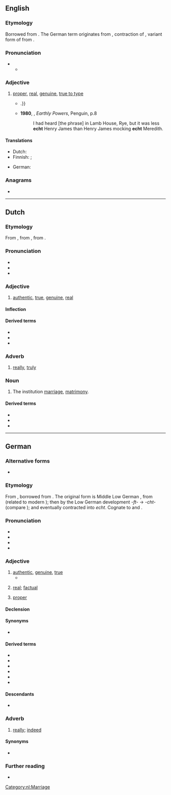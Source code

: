 {{also|-echt|Echt}}
==English==
{{was wotd|2011|December|2}}

===Etymology===
Borrowed from {{bor|en|de|echt||real}}. The German term originates from {{etyl|gml|en}} {{m|gml|echt||lawful, genuine}}, contraction of {{m|gml|ehacht}}, variant form of {{m|gml|ehaft||lawful, pertaining to the law}} from {{m|gml|e|ê(e)|law, marriage}}.

===Pronunciation===
* {{IPA|en|/ɛkt/}}
** {{audio|en|LL-Q1860 (eng)-Vealhurl-echt.wav|Audio (UK)}}

===Adjective===
{{en-adj}}

# [[proper]], [[real]], [[genuine]], [[true to type]]
#* {{quote-journal|en|2009|January 18|Ross Douthat| When Buckley Met Reagan| New York Times| url=http://www.nytimes.com/2009/01/18/books/review/Douthat-t.html| passage=An '''echt''' Burkean with a snob’s disdain for the contemporary Republican Party, Hart hinted at a road not taken{{...|, in which a Buckley-led conservative intelligentsia might have labored to infiltrate and convert the liberal-leaning Eastern Establishment, rather than making common cause with Sunbelt populists, Reagan Democrats and other faintly embarrassing constituencies}}.}}
#* '''1980''', {{w|Anthony Burgess}}, ''Earthly Powers'', Penguin, p.8
#*: I had heard [the phrase] in Lamb House, Rye, but it was less '''echt''' Henry James than Henry James mocking '''echt''' Meredith.

====Translations====
{{trans-top|genuine}}
* Dutch: {{t+|nl|echt}}
* Finnish: {{t+|fi|aito}}; {{t+|fi|ehta}} {{q|dialectal}}
{{trans-mid}}
* German: {{t+|de|echt}}
{{trans-bottom}}

===Anagrams===
* {{anagrams|en|a=ceht|Chet|Tech.|chet|etch|hect-|tech}}

----

==Dutch==

===Etymology===
From {{inh|nl|dum|echt}}, from {{inh|nl|odt|*ēhaft}}, from {{inh|nl|gmw-pro|*aiwahaft}}.

===Pronunciation===
* {{rhymes|nl|ɛxt}}
* {{IPA|nl|/ɛxt/}}
* {{audio|nl|Nl-echt.ogg|audio}}

===Adjective===
{{nl-adj}}

# [[authentic]], [[true]], [[genuine]], [[real]]
#: {{syn|nl|waar|heus}}
#: {{ant|nl|onecht|nep|vals}}

====Inflection====
{{nl-decl-adj}}

====Derived terms====
* {{l|nl|echtheid}}
* {{l|nl|onecht}}
* {{l|nl|in het echt}}

===Adverb===
{{nl-adv}}

# [[really]], [[truly]]

===Noun===
{{nl-noun|m|-|-}}

# The institution [[marriage]], [[matrimony]].
#: {{ux|nl|In de echt verbinden|t=to bind in matrimony}}
#: {{syn|nl|huwelijk}}

====Derived terms====
* {{l|nl|echtelijk}}
* {{l|nl|echtgenoot}}
* {{l|nl|echtscheiding}}

[[Category:nl:Marriage]]

----

==German==

===Alternative forms===
* {{l|de|ächt}} {{q|obsolete}}

===Etymology===
From {{etyl|gmh|de}} {{m|gmh|echt}}, borrowed from {{etyl|gml|de}} {{m|gml|echt||lawful, genuine}}. The original form is Middle Low German {{m|gml|ēhaft||lawful}}, from {{m|gml|ē||law}} (related to modern {{m|de|Ehe}}); then {{m|gml|ēhacht}} by the Low German development ''-ft-'' → ''-cht-'' (compare {{m|de|Nichte}}); and eventually contracted into ''echt''. Cognate to {{cog|goh|ēhaft||honourable}} and {{cog|nl|echt}}.

===Pronunciation===
* {{IPA|de|/ɛçt/}}
* {{audio|de|De-at-echt.ogg|audio (Austria)}}
* {{audio|de|De-echt.ogg|Audio}}
* {{rhymes|de|ɛçt}}

===Adjective===
{{de-adj|er|echtesten}}

# [[authentic]], [[genuine]], [[true]]
#* {{quote-song
|de
|title=Es möchte echt sein
|album=In Echt
|artist=Die Sterne
|year=1994
|passage=Hallo Lexikon, erklär mir wie das funktioniert / Es möchte '''echt''' sein / '''Echt'''}}
#: {{ux|de|Die Jacke ist aus '''echtem''' Leder.|The jacket is made of '''genuine''' leather.}}
# {{lb|de|chiefly|colloquial}} [[real]]; [[factual]]
#: {{syn|de|wirklich|tatsächlich}}
#: {{ux|de|Der Film ist nah an der '''echten''' Geschichte.|The film is close to the '''real''' story.}}
# {{lb|de|maths}} [[proper]]
#: {{uxi|de|'''echte''' Teilmenge|'''proper''' subset}}

====Declension====
{{de-decl-adj|echt|echter|echtest}}

====Synonyms====
* {{sense|real}} {{l|de|wirklich}}

====Derived terms====
* {{l|de|echtgolden}}
* {{l|de|Echtheit}}
* {{l|de|echt jetzt}}
* {{l|de|echtsilbern}}
* {{l|de|in echt}}
* {{l|de|waschecht}}

====Descendants====
* {{desc|bor=1|en|echt}}

===Adverb===
{{de-adv}}

# {{lb|de|chiefly|colloquial}} [[really]]; [[indeed]]

====Synonyms====
* {{l|de|wirklich}}

===Further reading===
* {{R:Duden}}